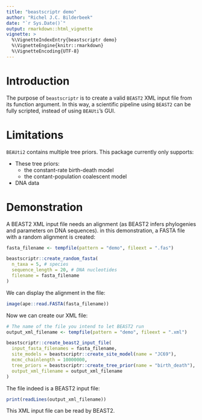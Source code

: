 ```yaml
---
title: "beastscriptr demo"
author: "Richel J.C. Bilderbeek"
date: "`r Sys.Date()`"
output: rmarkdown::html_vignette
vignette: >
  %\VignetteIndexEntry{beastscriptr demo}
  %\VignetteEngine{knitr::rmarkdown}
  %\VignetteEncoding{UTF-8}
---
```


# Introduction

The purpose of `beastscriptr` is to create a valid `BEAST2` XML input file
from its function argument. In this way, a scientific pipeline using 
`BEAST2` can be fully scripted, instead of using `BEAUti`'s GUI.

# Limitations

`BEAUti2` contains multiple tree priors. This package currently
only supports:

 * These tree priors:
    * the constant-rate birth-death model
    * the contant-population coalescent model
 * DNA data

# Demonstration

A BEAST2 XML input file needs an alignment (as BEAST2 infers
phylogenies and parameters on DNA sequences). in this demonstration,
a FASTA file with a random alignment is created:

```r
fasta_filename <- tempfile(pattern = "demo", fileext = ".fas")

beastscriptr::create_random_fasta(
  n_taxa = 5, # species
  sequence_length = 20, # DNA nucleotides
  filename = fasta_filename
)
```

We can display the alignment in the file:


```r
image(ape::read.FASTA(fasta_filename))
```

Now we can create our XML file:

```r
# The name of the file you intend to let BEAST2 run
output_xml_filename <- tempfile(pattern = "demo", fileext = ".xml")

beastscriptr::create_beast2_input_file(
  input_fasta_filenames = fasta_filename,
  site_models = beastscriptr::create_site_model(name = "JC69"),
  mcmc_chainlength = 10000000,
  tree_priors = beastscriptr::create_tree_prior(name = "birth_death"),
  output_xml_filename = output_xml_filename
)
```

The file indeed is a BEAST2 input file:

```r
print(readLines(output_xml_filename))
```

This XML input file can be read by BEAST2.

